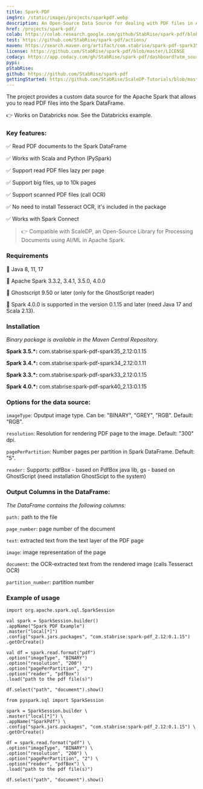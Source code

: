 ```yaml
---
title: Spark-PDF
imgSrc: /static/images/projects/sparkpdf.webp
description: An Open-Source Data Source for dealing with PDF files in Apache Spark
href: /projects/spark-pdf/
colab: https://colab.research.google.com/github/StabRise/spark-pdf/blob/main/examples/PdfDataSource.ipynb
test: https://github.com/StabRise/spark-pdf/actions/
maven: https://search.maven.org/artifact/com.stabrise/spark-pdf-spark35_2.12
license: https://github.com/StabRise/spark-pdf/blob/master/LICENSE
codacy: https://app.codacy.com/gh/StabRise/spark-pdf/dashboard?utm_source=gh&amp;utm_medium=referral&amp;utm_content=&amp;utm_campaign=Badge_grade
pypi:
pStabRise:
github: https://github.com/StabRise/spark-pdf
gettingStarted: https://github.com/StabRise/ScaleDP-Tutorials/blob/master/1.QuickStart.ipynb
---
```


The project provides a custom data source for the Apache Spark that allows you to read PDF files into the Spark DataFrame.

👉 Works on Databricks now. See the Databricks example.

### Key features:

✅ Read PDF documents to the Spark DataFrame

✅ Works with Scala and Python (PySpark)

✅ Support read PDF files lazy per page

✅ Support big files, up to 10k pages

✅ Support scanned PDF files (call OCR)

✅ No need to install Tesseract OCR, it's included in the package

✅ Works with Spark Connect

> 👉 Compatible with ScaleDP, an Open-Source Library for Processing Documents using AI/ML in Apache Spark.

### Requirements

🔹 Java 8, 11, 17

🔹 Apache Spark 3.3.2, 3.4.1, 3.5.0, 4.0.0

🔹 Ghostscript 9.50 or later (only for the GhostScript reader)

🔹 Spark 4.0.0 is supported in the version 0.1.15 and later (need Java 17 and Scala 2.13).

### Installation

*Binary package is available in the Maven Central Repository.*

**Spark 3.5.*:** com.stabrise:spark-pdf-spark35_2.12:0.1.15

**Spark 3.4.*:** com.stabrise:spark-pdf-spark34_2.12:0.1.11

**Spark 3.3.*:** com.stabrise:spark-pdf-spark33_2.12:0.1.15

**Spark 4.0.*:** com.stabrise:spark-pdf-spark40_2.13:0.1.15

### Options for the data source:

`imageType`: Oputput image type. Can be: "BINARY", "GREY", "RGB". Default: "RGB".

`resolution`: Resolution for rendering PDF page to the image. Default: "300" dpi.

`pagePerPartition`: Number pages per partition in Spark DataFrame. Default: "5".

`reader:` Supports: pdfBox - based on PdfBox java lib, gs - based on GhostScript (need installation GhostScipt to the system)

### Output Columns in the DataFrame:

*The DataFrame contains the following columns:*

`path:` path to the file

`page_number`: page number of the document

`text`: extracted text from the text layer of the PDF page

`image`: image representation of the page

`document`: the OCR-extracted text from the rendered image (calls Tesseract OCR)

`partition_number`: partition number


### Example of usage


```scala:Scala
import org.apache.spark.sql.SparkSession

val spark = SparkSession.builder()
.appName("Spark PDF Example")
.master("local[*]")
.config("spark.jars.packages", "com.stabrise:spark-pdf_2.12:0.1.15")
.getOrCreate()

val df = spark.read.format("pdf")
.option("imageType", "BINARY")
.option("resolution", "200")
.option("pagePerPartition", "2")
.option("reader", "pdfBox")
.load("path to the pdf file(s)")

df.select("path", "document").show()
```



```python:Python
from pyspark.sql import SparkSession

spark = SparkSession.builder \
.master("local[*]") \
.appName("SparkPdf") \
.config("spark.jars.packages", "com.stabrise:spark-pdf_2.12:0.1.15") \
.getOrCreate()

df = spark.read.format("pdf") \
.option("imageType", "BINARY") \
.option("resolution", "200") \
.option("pagePerPartition", "2") \
.option("reader", "pdfBox") \
.load("path to the pdf file(s)")

df.select("path", "document").show()
```